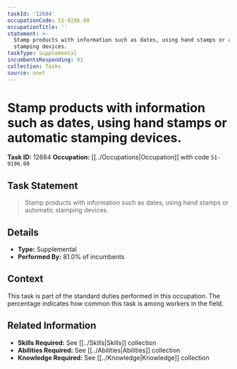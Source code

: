 ```yaml
---
taskId: '12684'
occupationCode: 51-9196.00
occupationTitle: ''
statement: >-
  Stamp products with information such as dates, using hand stamps or automatic
  stamping devices.
taskType: Supplemental
incumbentsResponding: 81
collection: Tasks
source: onet
---
```

# Stamp products with information such as dates, using hand stamps or automatic stamping devices.

**Task ID:** 12684
**Occupation:** [[../Occupations|Occupation]] with code `51-9196.00`

## Task Statement

> Stamp products with information such as dates, using hand stamps or automatic stamping devices.

## Details

- **Type:** Supplemental
- **Performed By:** 81.0% of incumbents

## Context

This task is part of the standard duties performed in this occupation. The percentage indicates how common this task is among workers in the field.

## Related Information

- **Skills Required:** See [[../Skills|Skills]] collection
- **Abilities Required:** See [[../Abilities|Abilities]] collection
- **Knowledge Required:** See [[../Knowledge|Knowledge]] collection
